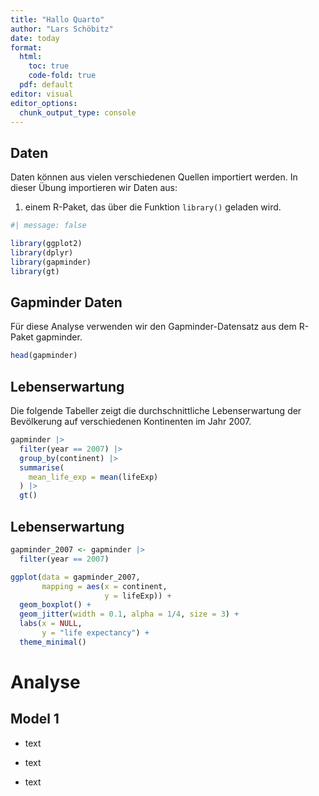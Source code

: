 ```yaml
---
title: "Hallo Quarto"
author: "Lars Schöbitz"
date: today
format: 
  html:
    toc: true
    code-fold: true
  pdf: default
editor: visual
editor_options: 
  chunk_output_type: console
---
```


## Daten

Daten können aus vielen verschiedenen Quellen importiert werden. In dieser Übung importieren wir Daten aus:

1.  einem R-Paket, das über die Funktion `library()` geladen wird.

```r
#| message: false

library(ggplot2)
library(dplyr)
library(gapminder)
library(gt)
```

## Gapminder Daten

Für diese Analyse verwenden wir den Gapminder-Datensatz aus dem R-Paket gapminder.

```r
head(gapminder)
```

## Lebenserwartung

Die folgende Tabeller zeigt die durchschnittliche Lebenserwartung der Bevölkerung auf verschiedenen Kontinenten im Jahr 2007.

```r
gapminder |> 
  filter(year == 2007) |> 
  group_by(continent) |>
  summarise(
    mean_life_exp = mean(lifeExp)
  ) |> 
  gt() 

```

## Lebenserwartung

```r

gapminder_2007 <- gapminder |> 
  filter(year == 2007)

ggplot(data = gapminder_2007, 
       mapping = aes(x = continent, 
                     y = lifeExp)) +
  geom_boxplot() +
  geom_jitter(width = 0.1, alpha = 1/4, size = 3) +
  labs(x = NULL,
       y = "life expectancy") +
  theme_minimal() 

```

# Analyse

## Model 1

-   text

-   text

-   text

